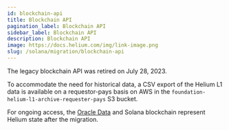 ```yaml
---
id: blockchain-api
title: Blockchain API
pagination_label: Blockchain API
sidebar_label: Blockchain API
description: Blockchain API
image: https://docs.helium.com/img/link-image.png
slug: /solana/migration/blockchain-api
---
```



The legacy blockchain API was retired on July 28, 2023.

To accommodate the need for historical data, a CSV export of the Helium L1 data is available on a
requestor-pays basis on AWS in the `foundation-helium-l1-archive-requester-pays` S3 bucket.

For ongoing access, the [Oracle Data](/oracles/oracle-data) and Solana blockchain represent Helium
state after the migration.
